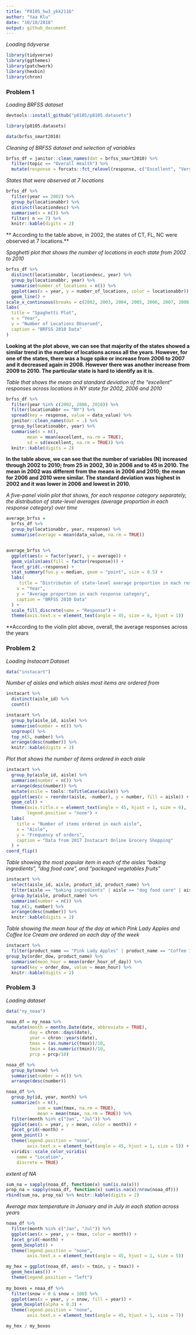 ```yaml
---
title: "P8105_hw3_ykk2116"
author: "Yaa Klu"
date: "10/10/2018"
output: github_document
---
```


_Loading tidyverse_

```r
library(tidyverse)
library(ggthemes)
library(patchwork)
library(hexbin)
library(chron)
```


### Problem 1


_Loading BRFSS dataset_

```r
devtools::install_github("p8105/p8105.datasets")

library(p8105.datasets)

data(brfss_smart2010)
```



_Cleaning of BRFSS dataset and selection of variables_

```r
brfss_df = janitor::clean_names(dat = brfss_smart2010) %>%
  filter(topic == "Overall Health") %>%
  mutate(response = forcats::fct_relevel(response, c("Excellent", "Very good", "Good", "Fair", "Poor")))
```



_States that were observed at 7 locations_

```r
brfss_df %>%
  filter(year == 2002) %>%
  group_by(locationabbr) %>%
  distinct(locationdesc) %>%
  summarise(n = n()) %>%
  filter( n == 7) %>%
  knitr::kable(digits = 2)

```

** According to the table above, in 2002, the states of CT, FL, NC were observed at 7 locations.**



_Spaghetti plot that shows the number of locations in each state from 2002 to 2010_

```r
brfss_df %>%
  distinct(locationabbr, locationdesc, year) %>% 
  group_by(locationabbr, year) %>%
  summarise(number_of_locations = n()) %>%
  ggplot(aes(x = year, y = number_of_locations, color = locationabbr)) +
  geom_line() +
scale_x_continuous(breaks = c(2002, 2003, 2004, 2005, 2006, 2007, 2008, 2009, 2010)) +
labs(
  title = "Spaghetti Plot",
  x = "Year",
  y = "Number of Locations Observed",
  caption = "BRFSS 2010 Data"
)
```

**Looking at the plot above, we can see that majority of the states showed a similar trend in the number of locations across all the years. However, for one of the states, there was a huge spike or increase from 2006 to 2007 and it decreased again in 2008. However there was another increase from 2009 to 2010. The particular state is hard to identify as it is.**



_Table that shows the mean and standard deviation of the "excellent" responses across locations in NY state for 2002, 2006 and 2010_

```r
brfss_df %>%
  filter(year %in% c(2002, 2006, 2010)) %>%
  filter(locationabbr == "NY") %>%
  spread(key = response, value = data_value) %>% 
  janitor::clean_names(dat = .) %>% 
  group_by(locationabbr, year) %>%
  summarise(n = n(),
        mean = mean(excellent, na.rm = TRUE),
        sd = sd(excellent, na.rm = TRUE)) %>%
  knitr::kable(digits = 2)
```

**In the table above, we can see that the number of variables (N) increased through 2002 to 2010; from 25 in 2002, 30 in 2006 and to 45 in 2010. The mean in 2002 was different from the means in 2006 and 2010; the mean for 2006 and 2010 were similar. The standard deviation was highest in 2002 and it was lower in 2006 and lowest in 2010.**



_A five-panel violin plot that shows, for each response category separately, the distribution of state-level averages (average proportion in each response category) over time_

```r
average_brfss =
  brfss_df %>%
  group_by(locationabbr, year, response) %>%
  summarise(average = mean(data_value, na.rm = TRUE))


average_brfss %>%
  ggplot(aes(x = factor(year), y = average)) +
  geom_violin(aes(fill = factor(response))) +
  facet_grid(.~response) +
  stat_summary(fun.y = median, geom = "point", size = 0.5) +
  labs(
     title = "Distributon of state-level average proportion in each response category",
    x = "Year",
    y = "Average proportion in each response category",
    caption = "BRFSS 2010 Data"
  ) +
  scale_fill_discrete(name = "Response") +
  theme(axis.text.x = element_text(angle = 45, size = 6, hjust = 1))
```

**According to the violin plot above, overall, the average responses across the years 



### Problem 2

_Loading Instacart Dataset_

```r
data("instacart")
```

_Number of aisles and which aisles most items are ordered from_

```r
instacart %>%
  distinct(aisle_id) %>%
  count()

instacart %>%
  group_by(aisle_id, aisle) %>%
  summarise(number = n()) %>%
  ungroup() %>%
  top_n(5, number) %>%
  arrange(desc(number)) %>%
  knitr::kable(digits = 2)
```

_Plot that shows the number of items ordered in each aisle_

```r
instacart %>%
  group_by(aisle_id, aisle) %>%
  summarise(number = n()) %>%
  arrange(desc(number)) %>%
  mutate(asile = tools::toTitleCase(aisle)) %>%
  ggplot(aes(x = reorder(aisle, -number), y = number, fill = aisle)) +
  geom_col() +
  theme(axis.title.x = element_text(angle = 45, hjust = 1, size = 6),
        legend.position = "none") +
  labs(
    title = "Number of items ordered in each aisle",
    x = "Aisle",
    y = "Frequency of orders",
    caption = "Data from 2017 Instacart Online Grocery Shopping"
  ) +
coord_flip()
```


_Table showing the most popular item in each of the aisles “baking ingredients”, “dog food care”, and “packaged vegetables fruits”_

```r
instacart %>%
  select(aisle_id, aisle, product_id, product_name) %>%
  filter(aisle == "baking ingredients" | aisle == "dog food care" | aisle == "packaged vegetables fruits") %>%
  group_by(aisle, product_name) %>%
  summarise(number = n()) %>%
  top_n(1, number) %>%
  arrange(desc(number)) %>%
  knitr::kable(digits = 2)
```

_Table showing the mean hour of the day at which Pink Lady Apples and Coffee Ice Cream are ordered on each day of the week_

```r
instacart %>%
  filter(product_name == "Pink Lady Apples" | product_name == "Coffee Ice Cream") %>%
group_by(order_dow, product_name) %>% 
  summarise(mean_hour = mean(order_hour_of_day)) %>% 
  spread(key = order_dow, value = mean_hour) %>% 
  knitr::kable(digits = 2)
```


### Problem 3
_Loading dataset_

```r
data("ny_noaa")
```


```r
noaa_df = ny_noaa %>% 
  mutate(month = months.Date(date, abbreviate = TRUE),
         day = chron::days(date),
         year = chron::years(date),
         tmax = (as.numeric(tmax))/10,
         tmin = (as.numeric(tmin))/10,
         prcp = prcp/10)
```


```r
noaa_df %>% 
  group_by(snow) %>% 
  summarise(number = n()) %>% 
  arrange(desc(number))
```


```r
noaa_df %>% 
  group_by(id, year, month) %>% 
  summarize(n = n(),
            sum = sum(tmax, na.rm = TRUE),
            mean = mean(tmax, na.rm = TRUE)) %>% 
  filter(month %in% c("Jan", "Jul")) %>% 
  ggplot(aes(x = year, y = mean, color = month)) +
  facet_grid(~month) + 
  geom_point() +
  theme(legend.position = "none", 
        axis.text.x = element_text(angle = 45, hjust = 1, size = 5)) +
  viridis::scale_color_viridis(
    name = "Location", 
    discrete = TRUE) 
```



_extent of NA_
```r
sum_na = sapply(noaa_df, function(x) sum(is.na(x)))
prop_na = sapply(noaa_df, function(x) sum(is.na(x)/nrow(noaa_df)))
rbind(sum_na, prop_na) %>% knitr::kable(digits = 2)
```

_Average max temperature in January and in July in each station across years_

```r
noaa_df %>% 
  filter(month %in% c("Jan", "Jul")) %>% 
  ggplot(aes(x = year, y = tmax, color = month)) +
  facet_grid(~month) +
  geom_boxplot() +
  theme(legend.position = "none", 
        axis.text.x = element_text(angle = 45, hjust = 1, size = 5))
```

```r
my_hex = ggplot(noaa_df, aes(x = tmin, y = tmax)) +
  geom_hex(aes()) +
  theme(legend.position = "left")
        
my_boxes = noaa_df %>% 
  filter(snow > 0 & snow < 100) %>% 
  ggplot(aes(x = year, y = snow, fill = year)) +
  geom_boxplot(alpha = 0.3) +
  theme(legend.position = "none", 
        axis.text.x = element_text(angle = 45, hjust = 1, size = 7))

my_hex / my_boxes
```





 